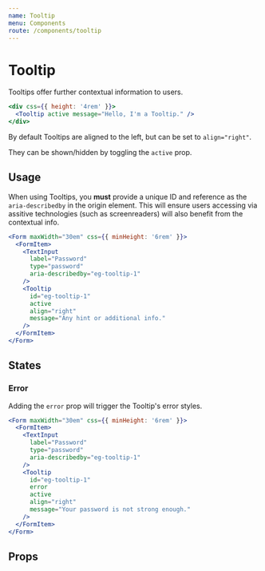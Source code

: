 ```yaml
---
name: Tooltip
menu: Components
route: /components/tooltip
---
```



# Tooltip

Tooltips offer further contextual information to users.

```jsx react-live
<div css={{ height: '4rem' }}>
  <Tooltip active message="Hello, I'm a Tooltip." />
</div>
```

By default Tooltips are aligned to the left, but can be set to `align="right"`.

They can be shown/hidden by toggling the `active` prop.

## Usage

When using Tooltips, you **must** provide a unique ID and reference as the
`aria-describedby` in the origin element. This will ensure users accessing via assitive technologies
(such as screenreaders) will also benefit from the contextual info.

```jsx react-live
<Form maxWidth="30em" css={{ minHeight: '6rem' }}>
  <FormItem>
    <TextInput
      label="Password"
      type="password"
      aria-describedby="eg-tooltip-1"
    />
    <Tooltip
      id="eg-tooltip-1"
      active
      align="right"
      message="Any hint or additional info."
    />
  </FormItem>
</Form>
```

## States

### Error

Adding the `error` prop will trigger the Tooltip's error styles.

```jsx react-live
<Form maxWidth="30em" css={{ minHeight: '6rem' }}>
  <FormItem>
    <TextInput
      label="Password"
      type="password"
      aria-describedby="eg-tooltip-1"
    />
    <Tooltip
      id="eg-tooltip-1"
      error
      active
      align="right"
      message="Your password is not strong enough."
    />
  </FormItem>
</Form>
```

## Props

<PropsTable of={Tooltip} />
